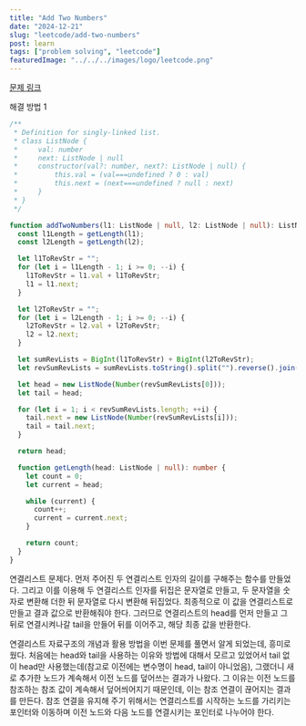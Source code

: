 ```yaml
---
title: "Add Two Numbers"
date: "2024-12-21"
slug: "leetcode/add-two-numbers"
post: learn
tags: ["problem solving", "leetcode"]
featuredImage: "../../../images/logo/leetcode.png"
---
```


<a href="https://leetcode.com/problems/add-two-numbers/description/" target="_blank" rel="noopener noreferrer">
  문제 링크
</a>

해결 방법 1

```typescript
/**
 * Definition for singly-linked list.
 * class ListNode {
 *     val: number
 *     next: ListNode | null
 *     constructor(val?: number, next?: ListNode | null) {
 *         this.val = (val===undefined ? 0 : val)
 *         this.next = (next===undefined ? null : next)
 *     }
 * }
 */

function addTwoNumbers(l1: ListNode | null, l2: ListNode | null): ListNode | null {
  const l1Length = getLength(l1);
  const l2Length = getLength(l2);

  let l1ToRevStr = "";
  for (let i = l1Length - 1; i >= 0; --i) {
    l1ToRevStr = l1.val + l1ToRevStr;
    l1 = l1.next;
  }

  let l2ToRevStr = "";
  for (let i = l2Length - 1; i >= 0; --i) {
    l2ToRevStr = l2.val + l2ToRevStr;
    l2 = l2.next;
  }

  let sumRevLists = BigInt(l1ToRevStr) + BigInt(l2ToRevStr);
  let revSumRevLists = sumRevLists.toString().split("").reverse().join("");

  let head = new ListNode(Number(revSumRevLists[0]));
  let tail = head;

  for (let i = 1; i < revSumRevLists.length; ++i) {
    tail.next = new ListNode(Number(revSumRevLists[i]));
    tail = tail.next;
  }

  return head;

  function getLength(head: ListNode | null): number {
    let count = 0;
    let current = head;

    while (current) {
      count++;
      current = current.next;
    }

    return count;
  }
}
```

연결리스트 문제다. 먼저 주어진 두 연결리스트 인자의 길이를 구해주는 함수를 만들었다.
그리고 이를 이용해 두 연결리스트 인자를 뒤집은 문자열로 만들고, 두 문자열을 숫자로 변환해 더한 뒤 문자열로 다시 변환해 뒤집었다.
최종적으로 이 값을 연결리스트로 만들고 결과 값으로 반환해줘야 한다.
그러므로 연결리스트의 head를 먼저 만들고 그 뒤로 연결시켜나갈 tail을 만들어 뒤를 이어주고, 해당 최종 값을 반환한다.

연결리스트 자료구조의 개념과 활용 방법을 이번 문제를 풀면서 알게 되었는데, 흥미로웠다.
처음에는 head와 tail을 사용하는 이유와 방법에 대해서 모르고 있었어서 tail 없이 head만 사용했는데(참고로 이전에는 변수명이 head, tail이 아니었음), 그랬더니 새로 추가한 노드가 계속해서 이전 노드를 덮어쓰는 결과가 나왔다.
그 이유는 이전 노드를 참조하는 참조 값이 계속해서 덮어씌어지기 때문인데, 이는 참조 연결이 끊어지는 결과를 만든다.
참조 연결을 유지해 주기 위해서는 연결리스트를 시작하는 노드를 가리키는 포인터와 이동하며 이전 노드와 다음 노드를 연결시키는 포인터로 나누어야 한다.
